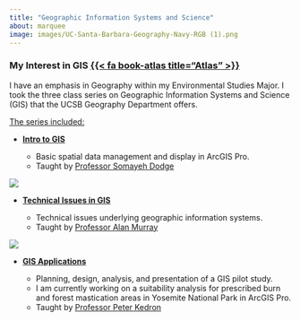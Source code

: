 ```yaml
---
title: "Geographic Information Systems and Science"
about: marquee
image: images/UC-Santa-Barbara-Geography-Navy-RGB (1).png
---
```


### My Interest in GIS [{{< fa book-atlas title="Atlas" >}}](https://www.esri.com/en-us/what-is-gis/overview#:~:text=GIS%20connects%20data%20to%20a,science%20and%20almost%20every%20industry.)

I have an emphasis in Geography within my Environmental Studies Major. I took the three class series on Geographic Information Systems and Science (GIS) that the UCSB Geography Department offers.

[The series included:]{.underline}

-   [**Intro to GIS**]{.underline}

    -   Basic spatial data management and display in ArcGIS Pro.
    -   Taught by [Professor Somayeh Dodge](https://somayehdodge.info/)

![](images/176a.png){group="GIS" description="A rudimentary map from a lab in 176a, Fall 2023"}

-   [**Technical Issues in GIS**]{.underline}

    -   Technical issues underlying geographic information systems.
    -   Taught by [Professor Alan Murray](https://www.geog.ucsb.edu/people/faculty/alan-murray)

![](images/176b.png){group="GIS" description="A map showing the reock compactness of school districts compared with demographics using Exploratory Spatial Data Analysis (ESDA) in a lab in 176b , Winter 2023"}

-   [**GIS Applications**]{.underline}

    -   Planning, design, analysis, and presentation of a GIS pilot study.
    -   I am currently working on a suitability analysis for prescribed burn and forest mastication areas in Yosemite National Park in ArcGIS Pro.
    -   Taught by [Professor Peter Kedron](https://peterkedron.com/)
